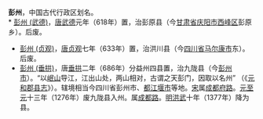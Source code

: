 '''彭州'''，中国古代行政区划名。<br>
* [[彭州_(武德)|彭州 (武德)]]，[[唐朝|唐]][[武德|武德]]元年（618年）置，治彭原县（今[[甘肃省|甘肃省]][[庆阳市|庆阳市]][[西峰区|西峰区]]彭原乡）。后废。
* [[彭州_(贞观)|彭州 (贞观)]]，[[唐朝|唐]][[貞觀_(唐朝)|贞观]]七年（633年）置，治洪川县（今[[四川省|四川省]][[马尔康市|马尔康市]]东）。后废。
* [[彭州_(彭州市)|彭州 (垂拱)]]，唐[[垂拱|垂拱]]二年（686年）分益州四县置，治九陇县（今[[彭州市|彭州市]]）。“以[[岷山|岷山]]导江，江出山处，两山相对，古谓之天彭门，因取以名州” （《[[元和郡县志|元和郡县志]]》）。辖境相当今四川省彭州市、[[都江堰市|都江堰市]]等地。[[宋朝|宋]]属[[成都府路|成都府路]]。[[元朝|元]][[至元_(元惠宗)|至元]]十三年（1276年）废九陇县入州。属[[成都路|成都路]]。[[明朝|明]][[洪武|洪武]]十年（1377年）降为县。

{{Disambig|cat=二字中国州名消歧义}}